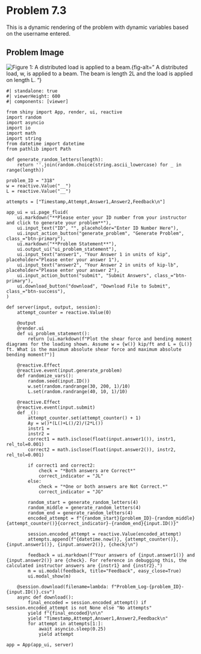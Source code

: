 # Problem 7.3 {.unnumbered}

This is a dynamic rendering of the problem with dynamic variables based on the username entered. 


## Problem Image

![Figure 1: A distributed load is applied to a beam. ](images/318.png){fig-alt=" A distributed load, w, is applied to a beam. The beam is length 2L and the load is applied on length L. "}

```shinylive-python
#| standalone: true
#| viewerHeight: 600
#| components: [viewer]

from shiny import App, render, ui, reactive
import random
import asyncio
import io
import math
import string
from datetime import datetime
from pathlib import Path

def generate_random_letters(length):
    return ''.join(random.choice(string.ascii_lowercase) for _ in range(length))

problem_ID = "318"
w = reactive.Value("__")
L = reactive.Value("__")

attempts = ["Timestamp,Attempt,Answer1,Answer2,Feedback\n"]

app_ui = ui.page_fluid(
    ui.markdown("**Please enter your ID number from your instructor and click to generate your problem**"),
    ui.input_text("ID", "", placeholder="Enter ID Number Here"),
    ui.input_action_button("generate_problem", "Generate Problem", class_="btn-primary"),
    ui.markdown("**Problem Statement**"),
    ui.output_ui("ui_problem_statement"),
    ui.input_text("answer1", "Your Answer 1 in units of kip", placeholder="Please enter your answer 1"),
    ui.input_text("answer2", "Your Answer 2 in units of kip-lb", placeholder="Please enter your answer 2"),
    ui.input_action_button("submit", "Submit Answers", class_="btn-primary"),
    ui.download_button("download", "Download File to Submit", class_="btn-success"),
)

def server(input, output, session):
    attempt_counter = reactive.Value(0)

    @output
    @render.ui
    def ui_problem_statement():
        return [ui.markdown(f"Plot the shear force and bending moment diagrams for the loading shown. Assume w = {w()} kip/ft and L = {L()} ft. What is the maximum absolute shear force and maximum absolute bending moment?")]

    @reactive.Effect
    @reactive.event(input.generate_problem)
    def randomize_vars():
        random.seed(input.ID())
        w.set(random.randrange(30, 200, 1)/10)
        L.set(random.randrange(40, 10, 1)/10)

    @reactive.Effect
    @reactive.event(input.submit)
    def _():
        attempt_counter.set(attempt_counter() + 1)
        Ay = w()*(L()+L()/2)/(2*L())
        instr1 = 
        instr2 = 
        correct1 = math.isclose(float(input.answer1()), instr1, rel_tol=0.001)
        correct2 = math.isclose(float(input.answer2()), instr2, rel_tol=0.001)
        
        if correct1 and correct2:
            check = "*Both answers are Correct*"
            correct_indicator = "JL"
        else:
            check = "*One or both answers are Not Correct.*"
            correct_indicator = "JG"

        random_start = generate_random_letters(4)
        random_middle = generate_random_letters(4)
        random_end = generate_random_letters(4)
        encoded_attempt = f"{random_start}{problem_ID}-{random_middle}{attempt_counter()}{correct_indicator}-{random_end}{input.ID()}"

        session.encoded_attempt = reactive.Value(encoded_attempt)
        attempts.append(f"{datetime.now()}, {attempt_counter()}, {input.answer1()}, {input.answer2()}, {check}\n")

        feedback = ui.markdown(f"Your answers of {input.answer1()} and {input.answer2()} are {check}. For reference in debugging this, the calculated instructor answers are {instr1} and {instr2}.")
        m = ui.modal(feedback, title="Feedback", easy_close=True)
        ui.modal_show(m)

    @session.download(filename=lambda: f"Problem_Log-{problem_ID}-{input.ID()}.csv")
    async def download():
        final_encoded = session.encoded_attempt() if session.encoded_attempt is not None else "No attempts"
        yield f"{final_encoded}\n\n"
        yield "Timestamp,Attempt,Answer1,Answer2,Feedback\n"
        for attempt in attempts[1:]:
            await asyncio.sleep(0.25)
            yield attempt

app = App(app_ui, server)

```
